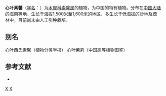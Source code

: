 {{Speciesbox 
| genus = Jasminum
| species = cordatulum 
| status = NE
| status_system = IUCN3.1
| authority = (Merr. & Chun ex Chia) Chia
}}

'''心叶素馨'''（[[学名|学名]]：{{lang|la|''Jasminum cordatulum''}}）为[[木犀科|木犀科]][[素馨属|素馨属]]的植物，为中国的特有植物。分布在[[中国大陆|中国大陆]]的[[海南|海南]]等地，生长于海拔1,500米至1,600米的地区，多生长于低海拔的沙地及疏林中，目前尚未由人工引种栽培。

== 别名 ==
心叶西氏素馨（植物分类学报） 心叶茉莉（中国高等植物图鉴）

== 参考文献 ==
<div class="references-small">
* {{cite web| url =http://www.bioinfo.cn/db05/KmzwSpecies.php?action=view&id=13980| title =心叶素馨| work =《中国高等植物数据库全库》| publisher =中国科学院微生物研究所| author =昆明植物研究所| accessdate =2009-02-24| deadurl =yes| archiveurl =https://web.archive.org/web/20160305101325/http://www.bioinfo.cn/db05/KmzwSpecies.php?action=view&id=13980| archivedate =2016-03-05}}
</div>
{{Taxonbar|from=Q11072033}}

[[Category:素馨属|X]]
[[Category:中國特有植物|X]]